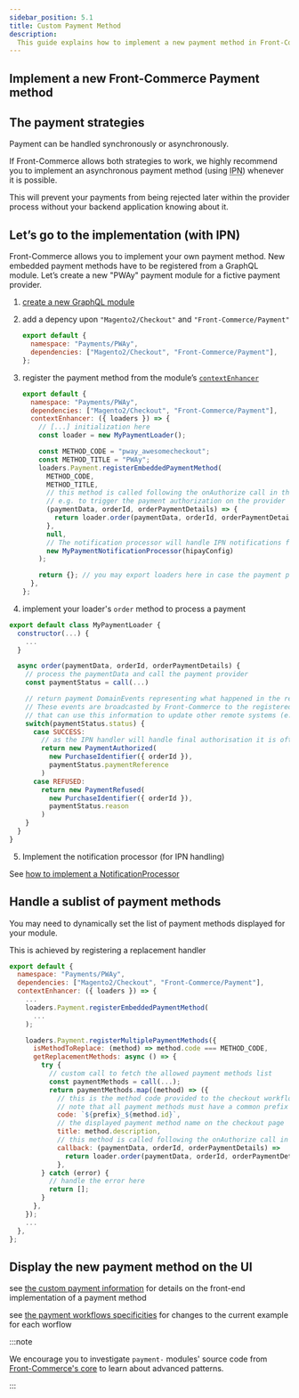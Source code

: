 ```yaml
---
sidebar_position: 5.1
title: Custom Payment Method
description:
  This guide explains how to implement a new payment method in Front-Commerce.
---
```


## Implement a new Front-Commerce Payment method

## The payment strategies

Payment can be handled synchronously or asynchronously.

If Front-Commerce allows both strategies to work, we highly recommend you to
implement an asynchronous payment method (using
<abbr title="Instant Payment Notification">IPN</abbr>) whenever it is possible.

This will prevent your payments from being rejected later within the provider
process without your backend application knowing about it.

## Let’s go to the implementation (with IPN)

Front-Commerce allows you to implement your own payment method. New embedded
payment methods have to be registered from a GraphQL module. Let’s create a new
"PWAy" payment module for a fictive payment provider.

1. [create a new GraphQL module](/docs/2.x/essentials/extend-the-graphql-schema#Create-a-new-GraphQL-module)
2. add a depency upon `"Magento2/Checkout"` and `"Front-Commerce/Payment"`

   ```js
   export default {
     namespace: "Payments/PWAy",
     dependencies: ["Magento2/Checkout", "Front-Commerce/Payment"],
   };
   ```

3. register the payment method from the module’s
   [`contextEnhancer`](/docs/2.x/reference/graphql-module-definition#contextenhancer-optional)

   ```js
   export default {
     namespace: "Payments/PWAy",
     dependencies: ["Magento2/Checkout", "Front-Commerce/Payment"],
     contextEnhancer: ({ loaders }) => {
       // [...] initialization here
       const loader = new MyPaymentLoader();

       const METHOD_CODE = "pway_awesomecheckout";
       const METHOD_TITLE = "PWAy";
       loaders.Payment.registerEmbeddedPaymentMethod(
         METHOD_CODE,
         METHOD_TITLE,
         // this method is called following the onAuthorize call in the AdditionalDataComponent (see below)
         // e.g. to trigger the payment authorization on the provider (validation and capture will be handled asynchronously by IPN)
         (paymentData, orderId, orderPaymentDetails) => {
           return loader.order(paymentData, orderId, orderPaymentDetails);
         },
         null,
         // The notification processor will handle IPN notifications from the payment provider
         new MyPaymentNotificationProcessor(hipayConfig)
       );

       return {}; // you may export loaders here in case the payment provides custom Queries (to fetch a payment token for instance)
     },
   };
   ```

4. implement your loader's `order` method to process a payment

```js
export default class MyPaymentLoader {
  constructor(...) {
    ...
  }

  async order(paymentData, orderId, orderPaymentDetails) {
    // process the paymentData and call the payment provider
    const paymentStatus = call(...)

    // return payment DomainEvents representing what happened in the remote payment system.
    // These events are broadcasted by Front-Commerce to the registered external event listeners
    // that can use this information to update other remote systems (e.g: adding an Order comment in Magento)
    switch(paymentStatus.status) {
      case SUCCESS:
        // as the IPN handler will handle final authorisation it is often only an authorisation at this step
        return new PaymentAuthorized(
          new PurchaseIdentifier({ orderId }),
          paymentStatus.paymentReference
        )
      case REFUSED:
        return new PaymentRefused(
          new PurchaseIdentifier({ orderId }),
          paymentStatus.reason
        )
    }
  }
}
```

5. Implement the notification processor (for IPN handling)

See
[how to implement a NotificationProcessor](./custom-notification-processor.mdx)

## Handle a sublist of payment methods

You may need to dynamically set the list of payment methods displayed for your
module.

This is achieved by registering a replacement handler

```js
export default {
  namespace: "Payments/PWAy",
  dependencies: ["Magento2/Checkout", "Front-Commerce/Payment"],
  contextEnhancer: ({ loaders }) => {
    ...
    loaders.Payment.registerEmbeddedPaymentMethod(
      ...
    );

    loaders.Payment.registerMultiplePaymentMethods({
      isMethodToReplace: (method) => method.code === METHOD_CODE,
      getReplacementMethods: async () => {
        try {
          // custom call to fetch the allowed payment methods list
          const paymentMethods = call(...);
          return paymentMethods.map((method) => ({
            // this is the method code provided to the checkout workflow
            // note that all payment methods must have a common prefix
            code: `${prefix}_${method.id}`,
            // the displayed payment method name on the checkout page
            title: method.description,
            // this method is called following the onAuthorize call in the AdditionalDataComponent (see bellow) instead of the default method defined with registerEmbeddedPaymentMethod
            callback: (paymentData, orderId, orderPaymentDetails) =>
              return loader.order(paymentData, orderId, orderPaymentDetails);
            },
        } catch (error) {
          // handle the error here
          return [];
        }
      },
    });
    ...
  },
};
```

## Display the new payment method on the UI

see [the custom payment information](./custom-payment-information) for details
on the front-end implementation of a payment method

see [the payment workflows specificities](./payment-workflows-specificities) for
changes to the current example for each worflow

:::note

We encourage you to investigate `payment-` modules' source code from
[Front-Commerce's core](https://gitlab.com/front-commerce/front-commerce/-/tree/main/src/server/modules)
to learn about advanced patterns.

:::
